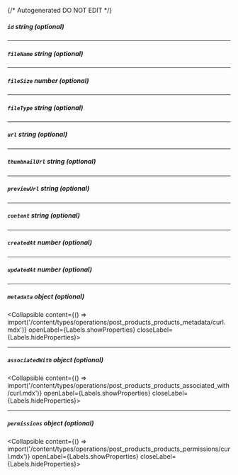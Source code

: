 {/* Autogenerated DO NOT EDIT  */}

##### `id` _string (optional)_

---
##### `fileName` _string (optional)_

---
##### `fileSize` _number (optional)_

---
##### `fileType` _string (optional)_

---
##### `url` _string (optional)_

---
##### `thumbnailUrl` _string (optional)_

---
##### `previewUrl` _string (optional)_

---
##### `content` _string (optional)_

---
##### `createdAt` _number (optional)_

---
##### `updatedAt` _number (optional)_

---
##### `metadata` _object (optional)_
<Collapsible content={() => import('/content/types/operations/post_products_products_metadata/curl.mdx')} openLabel={Labels.showProperties} closeLabel={Labels.hideProperties}>
</Collapsible>

---
##### `associatedWith` _object (optional)_
<Collapsible content={() => import('/content/types/operations/post_products_products_associated_with/curl.mdx')} openLabel={Labels.showProperties} closeLabel={Labels.hideProperties}>
</Collapsible>

---
##### `permissions` _object (optional)_
<Collapsible content={() => import('/content/types/operations/post_products_products_permissions/curl.mdx')} openLabel={Labels.showProperties} closeLabel={Labels.hideProperties}>
</Collapsible>


